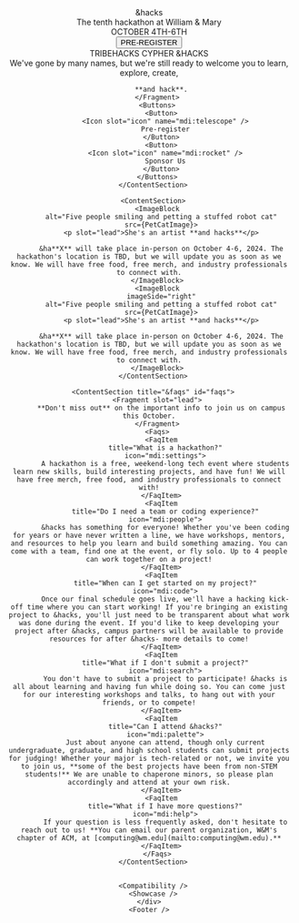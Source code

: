 

<html lang="en" class="h-full motion-safe:scroll-smooth" data-theme="dark">
  <HeadContent />
  <body
    class="h-full overflow-x-hidden bg-default text-default text-base selection:bg-secondary selection:text-gray-900"
  >
    <Header />
    <Splash>
      <Fragment slot="content">
        <div
          class="tagline-text text-center font-extrabold tracking-tighter text-title"
        >
          &hacks
        </div>
        <div
          class="opacity-60 border-y-[1px] text-amber-100 px-4 md:text-lg text-sm -mt-2 md:-mt-6 font-serif">
          The tenth hackathon at William & Mary
        </div>
        <div class="text-lg text-amber-200">OCTOBER 4TH-6TH</div>
        <Button large>PRE-REGISTER</Button>
      </Fragment>
    </Splash>
    <div>
      <ContentSection title="Introducing &hacks" id="introducing">
        <div slot="eyebrow" class="flex flex-row gap-2 items-center justify-center">
          TRIBEHACKS
          <Icon name="mdi:arrow-forward" />
          CYPHER
          <Icon name="mdi:arrow-forward" />
          <span class="text-primary">&HACKS</span>
        </div>
        <Fragment slot="lead">
          We've gone by many names, but we're still ready to welcome you to learn, explore, create,
          
          **and hack**.
        </Fragment>
        <Buttons>
          <Button>
            <Icon slot="icon" name="mdi:telescope" />
            Pre-register
          </Button>
          <Button>
            <Icon slot="icon" name="mdi:rocket" />
            Sponsor Us
          </Button>
        </Buttons>
      </ContentSection>

      <ContentSection>
        <ImageBlock
          alt="Five people smiling and petting a stuffed robot cat"
          src={PetCatImage}>
          <p slot="lead">She's an artist **and hacks**</p>

          &ha**X** will take place in-person on October 4-6, 2024. The hackathon's location is TBD, but we will update you as soon as we know. We will have free food, free merch, and industry professionals to connect with.
        </ImageBlock>
        <ImageBlock
          imageSide="right"
          alt="Five people smiling and petting a stuffed robot cat"
          src={PetCatImage}>
          <p slot="lead">She's an artist **and hacks**</p>

          &ha**X** will take place in-person on October 4-6, 2024. The hackathon's location is TBD, but we will update you as soon as we know. We will have free food, free merch, and industry professionals to connect with.
        </ImageBlock>
      </ContentSection>

      <ContentSection title="&faqs" id="faqs">
        <Fragment slot="lead">
          **Don't miss out** on the important info to join us on campus this October.
        </Fragment>
        <Faqs>
          <FaqItem
            title="What is a hackathon?"
            icon="mdi:settings">
            A hackathon is a free, weekend-long tech event where students learn new skills, build interesting projects, and have fun! We will have free merch, free food, and industry professionals to connect with!
          </FaqItem>
          <FaqItem
            title="Do I need a team or coding experience?"
            icon="mdi:people">
            &hacks has something for everyone! Whether you've been coding for years or have never written a line, we have workshops, mentors, and resources to help you learn and build something amazing. You can come with a team, find one at the event, or fly solo. Up to 4 people can work together on a project!
          </FaqItem>
          <FaqItem
            title="When can I get started on my project?"
            icon="mdi:code">
            Once our final schedule goes live, we'll have a hacking kick-off time where you can start working! If you're bringing an existing project to &hacks, you'll just need to be transparent about what work was done during the event. If you'd like to keep developing your project after &hacks, campus partners will be available to provide resources for after &hacks- more details to come!
          </FaqItem>
          <FaqItem
            title="What if I don't submit a project?"
            icon="mdi:search">
            You don't have to submit a project to participate! &hacks is all about learning and having fun while doing so. You can come just for our interesting workshops and talks, to hang out with your friends, or to compete!
          </FaqItem>
          <FaqItem
            title="Can I attend &hacks?"
            icon="mdi:palette">
            Just about anyone can attend, though only current undergraduate, graduate, and high school students can submit projects for judging! Whether your major is tech-related or not, we invite you to join us, **some of the best projects have been from non-STEM students!** We are unable to chaperone minors, so please plan accordingly and attend at your own risk.
          </FaqItem>
          <FaqItem
            title="What if I have more questions?"
            icon="mdi:help">
            If your question is less frequently asked, don't hesitate to reach out to us! **You can email our parent organization, W&M's chapter of ACM, at [computing@wm.edu](mailto:computing@wm.edu).**
          </FaqItem>
        </Faqs>
      </ContentSection>


      <Compatibility />
      <Showcase />
    </div>
    <Footer />
  </body>
</html>
